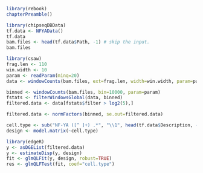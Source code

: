 ```r
library(rebook)
chapterPreamble()
```

```r
library(chipseqDBData)
tf.data <- NFYAData()
tf.data
bam.files <- head(tf.data$Path, -1) # skip the input.
bam.files
```

```r
library(csaw)
frag.len <- 110
win.width <- 10
param <- readParam(minq=20)
data <- windowCounts(bam.files, ext=frag.len, width=win.width, param=param)
```

```r
binned <- windowCounts(bam.files, bin=10000, param=param)
fstats <- filterWindowsGlobal(data, binned)
filtered.data <- data[fstats$filter > log2(5),]
```

```r
filtered.data <- normFactors(binned, se.out=filtered.data)
```

```r
cell.type <- sub("NF-YA ([^ ]+) .*", "\\1", head(tf.data$Description, -1))
design <- model.matrix(~cell.type)

library(edgeR)
y <- asDGEList(filtered.data)
y <- estimateDisp(y, design)
fit <- glmQLFit(y, design, robust=TRUE)
res <- glmQLFTest(fit, coef="cell.type")
```
